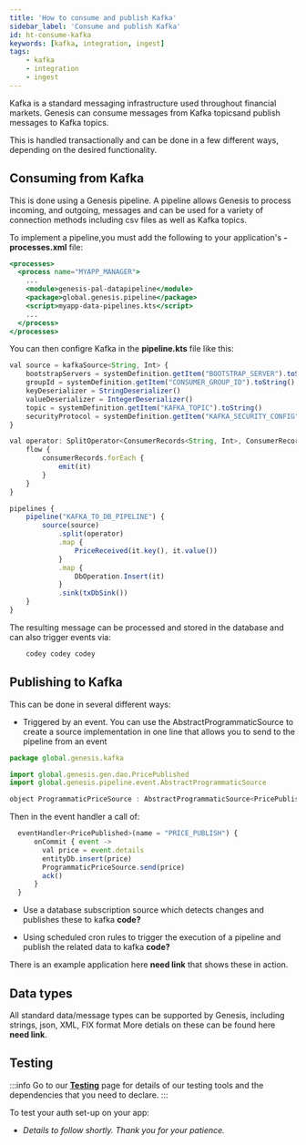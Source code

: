 ```yaml
---
title: 'How to consume and publish Kafka'
sidebar_label: 'Consume and publish Kafka'
id: ht-consume-kafka
keywords: [kafka, integration, ingest]
tags:
    - kafka
    - integration
    - ingest
---
```





Kafka is a standard messaging infrastructure used throughout financial markets. Genesis can consume messages from Kafka topicsand  publish messages to Kafka topics. 

This is handled transactionally and can be done in a few different ways, depending on the desired functionality.

## Consuming from Kafka
This is done using a Genesis pipeline.  A pipeline allows Genesis to process incoming, and outgoing, messages and can be used for a variety of connection methods including csv files as well as Kafka topics.

To implement a pipeline,you must add the following to your application's **-processes.xml** file:

```jsx
<processes>
  <process name="MYAPP_MANAGER">
    ...
    <module>genesis-pal-datapipeline</module>
    <package>global.genesis.pipeline</package>
    <script>myapp-data-pipelines.kts</script>
    ...
  </process>
</processes>
```

You can then configre Kafka in the **pipeline.kts** file like this:

```jsx
val source = kafkaSource<String, Int> {
    bootstrapServers = systemDefinition.getItem("BOOTSTRAP_SERVER").toString()
    groupId = systemDefinition.getItem("CONSUMER_GROUP_ID").toString()
    keyDeserializer = StringDeserializer()
    valueDeserializer = IntegerDeserializer()
    topic = systemDefinition.getItem("KAFKA_TOPIC").toString()
    securityProtocol = systemDefinition.getItem("KAFKA_SECURITY_CONFIG").toString()
}

val operator: SplitOperator<ConsumerRecords<String, Int>, ConsumerRecord<String, Int>> = SplitOperator { consumerRecords ->
    flow {
        consumerRecords.forEach {
            emit(it)
        }
    }
}

pipelines {
    pipeline("KAFKA_TO_DB_PIPELINE") {
        source(source)
            .split(operator)
            .map {
                PriceReceived(it.key(), it.value())
            }
            .map {
                DbOperation.Insert(it)
            }
            .sink(txDbSink())
    }
}
```

The resulting message can be processed and stored in the database and can also trigger events via:

```jsx
    codey codey codey
```

[comment]: <> (Add link to example application when ready)

## Publishing to Kafka
This can be done in several different ways:
- Triggered by an event.  You can use the AbstractProgrammaticSource to create a source implementation in one line that allows you to send to the pipeline from an event
```jsx
package global.genesis.kafka

import global.genesis.gen.dao.PricePublished
import global.genesis.pipeline.event.AbstractProgrammaticSource

object ProgrammaticPriceSource : AbstractProgrammaticSource<PricePublished>()
```
Then in the event handler a call of:
```jsx
  eventHandler<PricePublished>(name = "PRICE_PUBLISH") {
      onCommit { event ->
        val price = event.details
        entityDb.insert(price)
        ProgrammaticPriceSource.send(price)
        ack()
      }
  }
```


- Use a database subscription source which detects changes and publishes these to kafka
__code?__

- Using scheduled cron rules to trigger the execution of a pipeline and publish the related data to kafka
__code?__

There is an example application here __need link__ that shows these in action.

## Data types
All standard data/message types can be supported by Genesis, including strings, json, XML, FIX format
More detials on these can be found here __need link__.


## Testing

:::info
Go to our [**Testing**](/how-to/ht-prepare-test/) page for details of our testing tools and the dependencies that you need to declare.
:::

To test your auth set-up  on your app:

- *Details to follow shortly. Thank you for your patience.*


